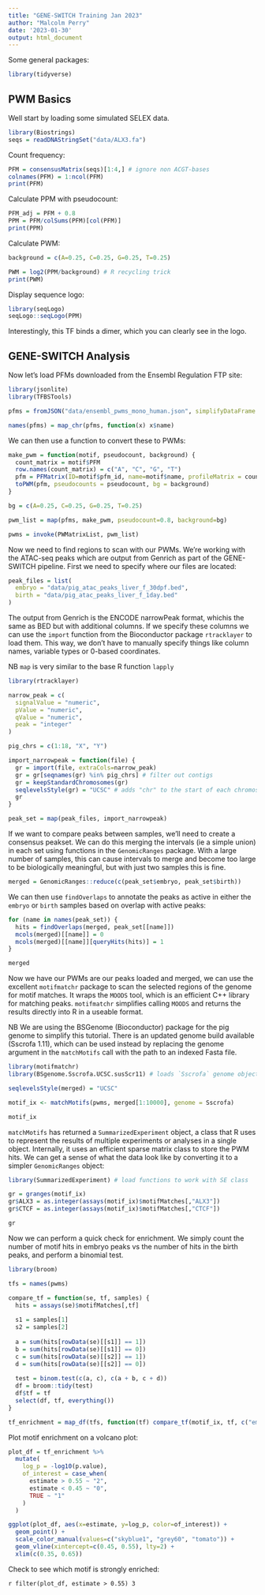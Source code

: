 ```yaml
---
title: "GENE-SWITCH Training Jan 2023"
author: "Malcolm Perry"
date: '2023-01-30'
output: html_document
---
```


Some general packages:

```r
library(tidyverse)
```

## PWM Basics

Well start by loading some simulated SELEX data. 

```r
library(Biostrings)
seqs = readDNAStringSet("data/ALX3.fa")
```

Count frequency:

```r
PFM = consensusMatrix(seqs)[1:4,] # ignore non ACGT-bases
colnames(PFM) = 1:ncol(PFM)
print(PFM)
```

Calculate PPM with pseudocount:

```r
PFM_adj = PFM + 0.8
PPM = PFM/colSums(PFM)[col(PFM)]
print(PPM)
```

Calculate PWM:

```r
background = c(A=0.25, C=0.25, G=0.25, T=0.25)

PWM = log2(PPM/background) # R recycling trick
print(PWM)
```

Display sequence logo:

```r
library(seqLogo)
seqLogo::seqLogo(PPM)
```

Interestingly, this TF binds a dimer, which you can clearly see in the logo.

## GENE-SWITCH Analysis

Now let's load PFMs downloaded from the Ensembl Regulation FTP site:

```r
library(jsonlite)
library(TFBSTools)

pfms = fromJSON("data/ensembl_pwms_mono_human.json", simplifyDataFrame = F)

names(pfms) = map_chr(pfms, function(x) x$name)
```

We can then use a function to convert these to PWMs:

```r
make_pwm = function(motif, pseudocount, background) {
  count_matrix = motif$PFM
  row.names(count_matrix) = c("A", "C", "G", "T")
  pfm = PFMatrix(ID=motif$pfm_id, name=motif$name, profileMatrix = count_matrix)
  toPWM(pfm, pseudocounts = pseudocount, bg = background)
}

bg = c(A=0.25, C=0.25, G=0.25, T=0.25)

pwm_list = map(pfms, make_pwm, pseudocount=0.8, background=bg)

pwms = invoke(PWMatrixList, pwm_list)
```

Now we need to find regions to scan with our PWMs. We're working with the ATAC-seq peaks
which are output from Genrich as part of the GENE-SWITCH pipeline. First we need to specify where our
files are located:

```r
peak_files = list(
  embryo = "data/pig_atac_peaks_liver_f_30dpf.bed",
  birth = "data/pig_atac_peaks_liver_f_1day.bed"
)
```

The output from Genrich is the ENCODE narrowPeak format, whichis the same as BED but with additional 
columns. If we specify these columns we can use the `import` function from the Bioconductor package
`rtracklayer` to load them. This way, we don't have to manually specify things like column names,
variable types or 0-based coordinates.

NB `map` is very similar to the base R function `lapply`

```r
library(rtracklayer)

narrow_peak = c(
  signalValue = "numeric",
  pValue = "numeric",
  qValue = "numeric",
  peak = "integer"
)

pig_chrs = c(1:18, "X", "Y")

import_narrowpeak = function(file) {
  gr = import(file, extraCols=narrow_peak)
  gr = gr[seqnames(gr) %in% pig_chrs] # filter out contigs
  gr = keepStandardChromosomes(gr)
  seqlevelsStyle(gr) = "UCSC" # adds "chr" to the start of each chromosome name
  gr
}

peak_set = map(peak_files, import_narrowpeak)
```

If we want to compare peaks between samples, we'll need to create a consensus peakset. We can do this 
merging the intervals (ie a simple union) in each set using functions in the `GenomicRanges` package. With a
large number of samples, this can cause intervals to merge and become too large to be biologically meaningful, but with just two samples this is fine.

```r
merged = GenomicRanges::reduce(c(peak_set$embryo, peak_set$birth))
```

We can then use `findOverlaps` to annotate the peaks as active in either the `embryo` or `birth` samples
based on overlap with active peaks:

```r
for (name in names(peak_set)) {
  hits = findOverlaps(merged, peak_set[[name]])
  mcols(merged)[[name]] = 0
  mcols(merged)[[name]][queryHits(hits)] = 1
}

merged
```

Now we have our PWMs are our peaks loaded and merged, we can use the excellent `motifmatchr` package
to scan the selected regions of the genome for motif matches. It wraps the `MOODS` tool, which is an
efficient C++ library for matching peaks. `motifmatchr` simplifies calling `MOODS` and returns the
results directly into R in a useable format.

NB We are using the BSGenome (Bioconductor) package for the pig genome to simplify this tutorial. There
is an updated genome build available (Sscrofa 1.11), which can be used instead by replacing the genome argument in the `matchMotifs` call with the path to an indexed Fasta file.

```r
library(motifmatchr)
library(BSgenome.Sscrofa.UCSC.susScr11) # loads `Sscrofa` genome object

seqlevelsStyle(merged) = "UCSC"

motif_ix <- matchMotifs(pwms, merged[1:10000], genome = Sscrofa)

motif_ix
```

`matchMotifs` has returned a `SummarizedExperiment` object, a class that R uses to represent the
results of multiple experiments or analyses in a single object. Internally, it uses an efficient sparse
matrix class to store the PWM hits. We can get a sense of what the data look like by converting it
to a simpler `GenomicRanges` object:

```r
library(SummarizedExperiment) # load functions to work with SE class

gr = granges(motif_ix)
gr$ALX3 = as.integer(assays(motif_ix)$motifMatches[,"ALX3"])
gr$CTCF = as.integer(assays(motif_ix)$motifMatches[,"CTCF"])

gr
```

Now we can perform a quick check for enrichment. We simply count the number of motif hits in embryo peaks vs the number of hits in the birth peaks, and perform a binomial test.

```r
library(broom)

tfs = names(pwms)

compare_tf = function(se, tf, samples) {
  hits = assays(se)$motifMatches[,tf]
  
  s1 = samples[1]
  s2 = samples[2]
  
  a = sum(hits[rowData(se)[[s1]] == 1])
  b = sum(hits[rowData(se)[[s1]] == 0])
  c = sum(hits[rowData(se)[[s2]] == 1])
  d = sum(hits[rowData(se)[[s2]] == 0])
  
  test = binom.test(c(a, c), c(a + b, c + d))
  df = broom::tidy(test)
  df$tf = tf
  select(df, tf, everything())
}

tf_enrichment = map_df(tfs, function(tf) compare_tf(motif_ix, tf, c("embryo", "birth")))
```

Plot motif enrichment on a volcano plot:

```r
plot_df = tf_enrichment %>%
  mutate(
    log_p = -log10(p.value),
    of_interest = case_when(
      estimate > 0.55 ~ "2",
      estimate < 0.45 ~ "0",
      TRUE ~ "1"
    )
  )

ggplot(plot_df, aes(x=estimate, y=log_p, color=of_interest)) +
  geom_point() +
  scale_color_manual(values=c("skyblue1", "grey60", "tomato")) +
  geom_vline(xintercept=c(0.45, 0.55), lty=2) +
  xlim(c(0.35, 0.65))
```

Check to see which motif is strongly enriched:
 
```r
filter(plot_df, estimate > 0.55)
3```

